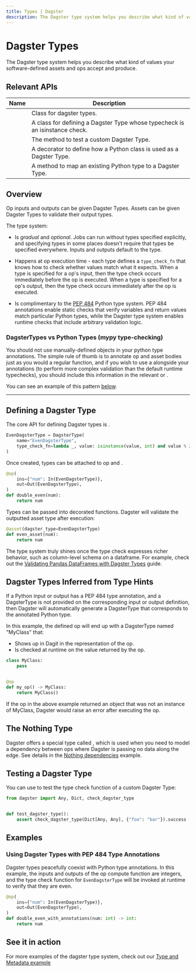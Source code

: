 ```yaml
---
title: Types | Dagster
description: The Dagster type system helps you describe what kind of values your assets and ops accept and produce.
---
```


# Dagster Types

The Dagster type system helps you describe what kind of values your software-defined assets and ops accept and produce.

## Relevant APIs

| Name                                                                           | Description                                                                 |
| ------------------------------------------------------------------------------ | --------------------------------------------------------------------------- |
| <PyObject module="dagster" object="DagsterType" />                             | Class for dagster types.                                                    |
| <PyObject module="dagster" object="PythonObjectDagsterType" />                 | A class for defining a Dagster Type whose typecheck is an isinstance check. |
| <PyObject module="dagster" object="check_dagster_type" />                      | The method to test a custom Dagster Type.                                   |
| <PyObject module="dagster" object="usable_as_dagster_type" decorator />        | A decorator to define how a Python class is used as a Dagster Type.         |
| <PyObject module="dagster" object="make_python_type_usable_as_dagster_type" /> | A method to map an existing Python type to a Dagster Type.                  |

## Overview

Op inputs and outputs can be given Dagster Types. Assets can be given Dagster Types to validate their output types.

The type system:

- Is _gradual_ and _optional_. Jobs can run without types specified explicitly, and specifying types in some places doesn't require that types be specified everywhere. Inputs and outputs default to the <PyObject module="dagster" object="Any" /> type.

- Happens at op execution time - each type defines a `type_check_fn` that knows how to check whether values match what it expects. When a type is specified for a op's input, then the type check occurs immediately before the op is executed. When a type is specified for a op's output, then the type check occurs immediately after the op is executed.

- Is complimentary to the [PEP 484](https://www.python.org/dev/peps/pep-0484/) Python type system. PEP 484 annotations enable static checks that verify variables and return values match particular Python types, while the Dagster type system enables runtime checks that include arbitrary validation logic.

### DagsterTypes vs Python Types (mypy type-checking)

You should not use manually-defined <PyObject module="dagster" object="DagsterType" /> objects in your python type annotations. The simple rule of thumb is to annotate op and asset bodies just as you would a regular function, and if you wish to use a <PyObject module="dagster" object="DagsterType" /> alongside your annotations (to perform more complex validation than the default runtime typechecks), you should include this information in the relevant <PyObject module="dagster" object="InputDefinition" /> or <PyObject module="dagster" object="OutputDefinition" />.

You can see an example of this pattern [below](#using-dagster-types-with-pep-484-type-annotations).

---

## Defining a Dagster Type

The core API for defining Dagster types is <PyObject module="dagster" object="DagsterType" />.

```python file=/concepts/types/types.py startafter=start_basic_even_type endbefore=end_basic_even_type
EvenDagsterType = DagsterType(
    name="EvenDagsterType",
    type_check_fn=lambda _, value: isinstance(value, int) and value % 2 == 0,
)
```

Once created, types can be attached to op <PyObject module="dagster" object="InputDefinition" pluralize /> and <PyObject module="dagster" object="OutputDefinition" pluralize />.

```python file=/concepts/types/types.py startafter=start_basic_even_type_no_annotations endbefore=end_basic_even_type_no_annotations
@op(
    ins={"num": In(EvenDagsterType)},
    out=Out(EvenDagsterType),
)
def double_even(num):
    return num
```

Types can be passed into <PyObject object="asset" decorator /> decorated functions. Dagster will validate the outputted asset type after execution:

```python file=/concepts/types/types.py startafter=start_asset_type endbefore=end_asset_type
@asset(dagster_type=EvenDagsterType)
def even_asset(num):
    return num
```

The type system truly shines once the type check expresses richer behavior, such as column-level schema on a dataframe. For example, check out the [Validating Pandas DataFrames with Dagster Types](/integrations/pandas) guide.

## Dagster Types Inferred from Type Hints

If a Python input or output has a PEP 484 type annotation, and a DagsterType is not provided on the corresponding input or output definition, then Dagster will automatically generate a DagsterType that corresponds to the annotated Python type.

In this example, the defined op will end up with a DagsterType named "MyClass" that:

- Shows up in Dagit in the representation of the op.
- Is checked at runtime on the value returned by the op.

```python file=/concepts/types/types.py startafter=start_auto_type endbefore=end_auto_type
class MyClass:
    pass


@op
def my_op() -> MyClass:
    return MyClass()
```

If the op in the above example returned an object that was not an instance of MyClass, Dagster would raise an error after executing the op.

## The Nothing Type

Dagster offers a special type called <PyObject object="Nothing" />, which is used when you need to model a dependency between ops where Dagster is passing no data along the edge. See details in the [Nothing dependencies](/concepts/ops-jobs-graphs/graphs#defining-nothing-dependencies) example.

## Testing a Dagster Type

You can use <PyObject module="dagster" object="check_dagster_type" /> to test the type check function of a custom Dagster Type:

```python file=/concepts/types/types.py startafter=start_test_dagster_type endbefore=end_test_dagster_type
from dagster import Any, Dict, check_dagster_type


def test_dagster_type():
    assert check_dagster_type(Dict[Any, Any], {"foo": "bar"}).success
```

## Examples

### Using Dagster Types with PEP 484 Type Annotations

Dagster types peacefully coexist with Python type annotations. In this example, the inputs and outputs of the op compute function are integers, and the type check function for `EvenDagsterType` will be invoked at runtime to verify that they are even.

```python file=/concepts/types/types.py startafter=start_basic_even_type_with_annotations endbefore=end_basic_even_type_with_annotations
@op(
    ins={"num": In(EvenDagsterType)},
    out=Out(EvenDagsterType),
)
def double_even_with_annotations(num: int) -> int:
    return num
```

## See it in action

For more examples of the dagster type system, check out our [Type and Metadata example](https://github.com/dagster-io/dagster/tree/master/examples/assets_pandas_type_metadata)
